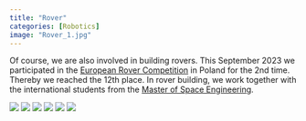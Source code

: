 ---
title: "Rover"
categories: [Robotics]
image: "Rover_1.jpg"
---

Of course, we are also involved in building rovers. This September 2023 we participated in the [European Rover Competition](https://roverchallenge.eu/en/main-page/) in Poland for the 2nd time. 
Thereby we reached the 12th place. In rover building, we work together with the international students from the [Master of Space Engineering](https://www.mse.tu-berlin.de/).

<div class="slideshow">
  <!-- put all images here that should be available in the slideshow -->
  <img class="slideshow-img" src="Rover_0.jpg" >
  <img class="slideshow-img" src="Rover_1.jpg" >
  <img class="slideshow-img" src="Rover_2.jpg" >
  <img class="slideshow-img" src="Rover_3.jpg" >
  <img class="slideshow-img" src="Rover_4.JPG" >
  <img class="slideshow-img" src="Rover_5.jpg" >
</div>
<br/>
